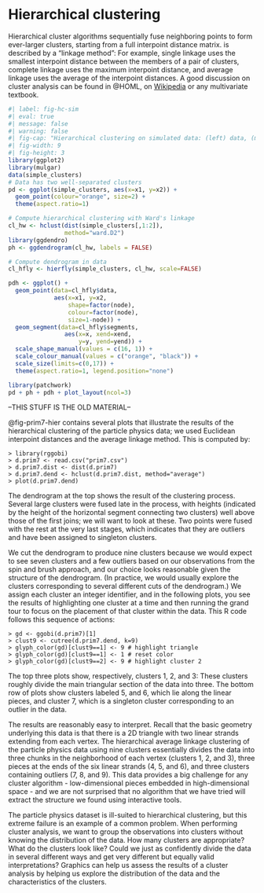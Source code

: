 # Hierarchical clustering {#chap-hclust}

\index{cluster analysis!algorithms}

\index{cluster analysis!hierarchical}
\index{cluster analysis!intercluster distance (linkage)}

Hierarchical cluster algorithms sequentially fuse neighboring points to form ever-larger clusters, starting from a full interpoint distance
matrix. \Term{Distance between clusters} is described by a "linkage method": For example, single linkage uses the smallest interpoint distance between the members of a pair of clusters, complete linkage
uses the maximum interpoint distance, and average linkage uses the average of the interpoint distances. A good discussion on cluster analysis can be found in @HOML, on [Wikipedia](https://en.wikipedia.org/wiki/Cluster_analysis) or any multivariate textbook.

```r
#| label: fig-hc-sim
#| eval: true
#| message: false
#| warning: false
#| fig-cap: "Hierarchical clustering on simulated data: (left) data, (middle) dendrogram, (right) dendrogram on the data."
#| fig-width: 9
#| fig-height: 3
library(ggplot2)
library(mulgar)
data(simple_clusters)
# Data has two well-separated clusters
pd <- ggplot(simple_clusters, aes(x=x1, y=x2)) +
  geom_point(colour="orange", size=2) +
  theme(aspect.ratio=1)

# Compute hierarchical clustering with Ward's linkage
cl_hw <- hclust(dist(simple_clusters[,1:2]),
                method="ward.D2")
library(ggdendro)
ph <- ggdendrogram(cl_hw, labels = FALSE)

# Compute dendrogram in data
cl_hfly <- hierfly(simple_clusters, cl_hw, scale=FALSE)

pdh <- ggplot() +
  geom_point(data=cl_hfly$data, 
             aes(x=x1, y=x2,
                 shape=factor(node),
                 colour=factor(node),
                 size=1-node)) +
  geom_segment(data=cl_hfly$segments, 
                aes(x=x, xend=xend,
                    y=y, yend=yend)) +
  scale_shape_manual(values = c(16, 1)) +
  scale_colour_manual(values = c("orange", "black")) +
  scale_size(limits=c(0,17)) +
  theme(aspect.ratio=1, legend.position="none")

library(patchwork)
pd + ph + pdh + plot_layout(ncol=3)
```


--THIS STUFF IS THE OLD MATERIAL--

@fig-prim7-hier contains several plots that illustrate the results of the hierarchical clustering of the particle physics data; we used Euclidean interpoint distances and the average linkage method. This is computed by:

```
> library(rggobi)
> d.prim7 <- read.csv("prim7.csv")
> d.prim7.dist <- dist(d.prim7)
> d.prim7.dend <- hclust(d.prim7.dist, method="average")
> plot(d.prim7.dend)
```

\index{cluster analysis!dendrogram}

\noindent The dendrogram at the top shows the result of the clustering process. Several large clusters were fused late in the process, with heights (indicated by the height of the horizontal segment connecting two
clusters) well above those of the first joins; we will want to look at these.  Two points were fused with the rest at the very last stages, which indicates that they are outliers and have been assigned to
singleton clusters.

<!--
% Figure 5
\begin{figure*}[htbp]
\centerline{{\includegraphics[width=3.5in]{chap-clust/prim7-dendrogram.pdf}}}
\smallskip
\centerline{{\includegraphics[width=1.2in]{chap-clust/prim7-clust1.pdf}}
 {\includegraphics[width=1.2in]{chap-clust/prim7-clust2.pdf}}
 {\includegraphics[width=1.2in]{chap-clust/prim7-clust3.pdf}}}
\smallskip
\centerline{{\includegraphics[width=1.2in]{chap-clust/prim7-clust5.pdf}}
 {\includegraphics[width=1.2in]{chap-clust/prim7-clust6.pdf}}
 {\includegraphics[width=1.2in]{chap-clust/prim7-clust7.pdf}}}
\caption[Hierarchical clustering of the particle physics
data]{Hierarchical clustering of the particle physics data.  The
dendrogram shows the results of clustering the data using average
linkage.  Clusters 1, 2, and 3 carve up the base triangle of the data;
clusters 5 and 6 divide one of the arms; and cluster 7 is a singleton.
}
\label{prim7-hier}
\end{figure*}
-->

\index{outliers}
\index{animation}
\index{brushing!transient}
We cut the dendrogram to produce nine clusters because we would expect to see seven clusters and a few outliers based on our observations from the spin and brush approach, and our choice looks reasonable given the structure of the dendrogram.  (In practice, we would usually explore the clusters corresponding to several different cuts of the dendrogram.) We assign each cluster an integer identifier, and in the following plots, you see the results of highlighting one cluster at a time and then running the grand tour to focus on the placement of that cluster within the data. This R code follows this sequence of actions:

```
> gd <- ggobi(d.prim7)[1]
> clust9 <- cutree(d.prim7.dend, k=9)
> glyph_color(gd)[clust9==1] <- 9 # highlight triangle
> glyph_color(gd)[clust9==1] <- 1 # reset color
> glyph_color(gd)[clust9==2] <- 9 # highlight cluster 2
```

The top three plots show, respectively, clusters 1, 2, and 3: These clusters roughly divide the main triangular section of the data into three. The bottom row of plots show clusters labeled 5, and 6, which
lie along the linear pieces, and cluster 7, which is a singleton cluster corresponding to an outlier in the data.

The results are reasonably easy to interpret. Recall that the basic geometry underlying this data is that there is a 2D triangle with two linear strands extending from each vertex.  The hierarchical average
linkage clustering of the particle physics data using nine clusters essentially divides the data into three chunks in the neighborhood of each vertex (clusters 1, 2, and 3), three pieces at the ends of the six linear strands (4, 5, and 6), and three clusters containing
outliers (7, 8, and 9).  This data provides a big challenge for any cluster algorithm - low-dimensional pieces embedded in high-dimensional space - and we are not surprised that no algorithm that we have tried will extract the structure we found using interactive tools.

The particle physics dataset is ill-suited to hierarchical clustering, but this extreme failure is an example of a common problem.  When performing cluster analysis, we want to group the observations into clusters without knowing the distribution of the data.  How many clusters are appropriate? What do the clusters look like?  Could we just as confidently divide the data in several different ways and get
very different but equally valid interpretations? Graphics can help us assess the results of a cluster analysis by helping us explore the distribution of the data and the characteristics of the clusters.

\index{cluster analysis!model-based}

